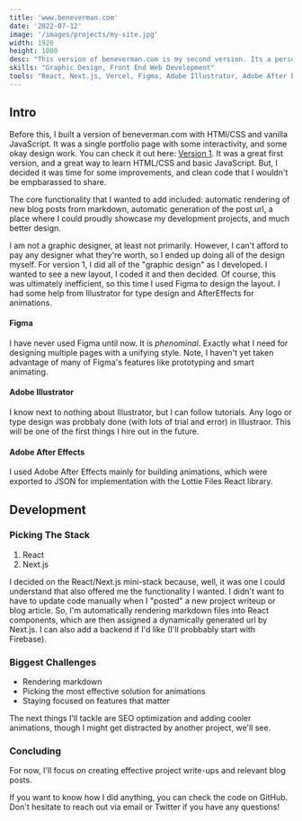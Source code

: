 ```yaml
---
title: 'www.beneverman.com'
date: '2022-07-12'
image: '/images/projects/my-site.jpg'
width: 1920
height: 1080
desc: "This version of beneverman.com is my second version. Its a personal website, one where I can share about the things I've accomplished, the things I'm working on, and how I'm feeling about all of it. It's built with React and Next.js."
skills: "Graphic Design, Front End Web Development"
tools: "React, Next.js, Vercel, Figma, Adobe Illustrator, Adobe After Effects"
---
```


## Intro

Before this, I built a version of beneverman.com with HTMl/CSS and vanilla JavaScript. It was a single portfolio page with some interactivity, and some okay design work. You can check it out here: [Version 1](https://beneverman-legacy.netlify.app/). It was a great first version, and a great way to learn HTML/CSS and basic JavaScript. But, I decided it was time for some improvements, and clean code that I wouldn't be empbarassed to share.

The core functionality that I wanted to add included: automatic rendering of new blog posts from markdown, automatic generation of the post url, a place where I could proudly showcase my development projects, and much better design.

I am not a graphic designer, at least not primarily. However, I can't afford to pay any designer what they're worth, so I ended up doing all of the design myself. For version 1, I did all of the "graphic design" as I developed. I wanted to see a new layout, I coded it and then decided. Of course, this was ultimately inefficient, so this time I used Figma to design the layout. I had some help from Illustrator for type design and AfterEffects for animations.

#### Figma

I have never used Figma until now. It is *phenominal*. Exactly what I need for designing multiple pages with a unifying style. Note, I haven't yet taken advantage of many of Figma's features like prototyping and smart animating. 

#### Adobe Illustrator

I know next to nothing about Illustrator, but I can follow tutorials. Any logo or type design was probbaly done (with lots of trial and error) in Illustraor. This will be one of the first things I hire out in the future.

#### Adobe After Effects

I used Adobe After Effects mainly for building animations, which were exported to JSON for implementation with the Lottie Files React library.

## Development

### Picking The Stack

1. React
2. Next.js

I decided on the React/Next.js mini-stack because, well, it was one I could understand that also offered me the functionality I wanted. I didn't want to have to update code manually when I "posted" a new project writeup or blog article. So, I'm automatically rendering markdown files into React components, which are then assigned a dynamically generated url by Next.js. I can also add a backend if I'd like (I'll probbably start with Firebase).

### Biggest Challenges

* Rendering markdown
* Picking the most effective solution for animations
* Staying focused on features that matter

The next things I'll tackle are SEO optimization and adding cooler animations, though I might get distracted by another project, we'll see.

### Concluding

For now, I'll focus on creating effective project write-ups and relevant blog posts.

If you want to know how I did anything, you can check the code on GitHub. Don't hesitate to reach out via email or Twitter if you have any questions!

